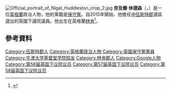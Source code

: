 {{noteTA
|1=zh-hans:奈及尔·休德森;zh-hant:奈及爾·休德森;zh-tw:何德森;
}}
[[File:Official_portrait_of_Nigel_Huddleston_crop_2.jpg|thumb]]
'''奈及爾·休德森'''（{{lang-en|Nigel Huddleston}}，{{bd|1970年|10月13日}}）是一位[[英格蘭|英格蘭]]政治人物，他的黨籍是[[保守黨_(英國)|保守黨]]。自2015年開始，他擔任[[中伍斯特郡_(英國國會選區)|中伍斯特郡]]選區選出的英國下議院議員。他出生在英格蘭[[林肯_(林肯郡)|林肯]]<ref name="aboutme">{{Cite web |url=http://www.nigelhuddleston.com/about-me |title=Official website: About me |accessdate=2016-03-06 |archive-date=2016-03-04 |archive-url=https://web.archive.org/web/20160304065003/http://www.nigelhuddleston.com/about-me |dead-url=no }}</ref>。

==參考資料==
{{Reflist}}

{{DEFAULTSORT: Huddleston, Nigel}}
[[Category:伍斯特郡人|Category:伍斯特郡人]]
[[Category:英格蘭政治人物|Category:英格蘭政治人物]]
[[Category:英國保守黨黨員|Category:英國保守黨黨員]]
[[Category:牛津大学基督堂学院校友|Category:牛津大学基督堂学院校友]]
[[Category:林肯郡人|Category:林肯郡人]]
[[Category:Google人物|Category:Google人物]]
[[Category:第56届英国下议院议员|Category:第56届英国下议院议员]]
[[Category:第57届英国下议院议员|Category:第57届英国下议院议员]]
[[Category:第58届英国下议院议员|Category:第58届英国下议院议员]]